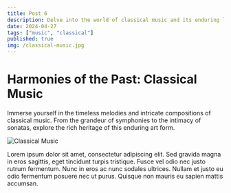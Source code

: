 ```yaml
---
title: Post 6
description: Delve into the world of classical music and its enduring legacy.
date: 2024-04-27
tags: ["music", "classical"]
published: true
img: /classical-music.jpg
---
```


# Harmonies of the Past: Classical Music

Immerse yourself in the timeless melodies and intricate compositions of classical music. From the grandeur of symphonies to the intimacy of sonatas, explore the rich heritage of this enduring art form.

![Classical Music](/classical-music.jpg)

Lorem ipsum dolor sit amet, consectetur adipiscing elit. Sed gravida magna in eros sagittis, eget tincidunt turpis tristique. Fusce vel odio nec justo rutrum fermentum. Nunc in eros ac nunc sodales ultrices. Nullam et justo eu odio fermentum posuere nec ut purus. Quisque non mauris eu sapien mattis accumsan.
